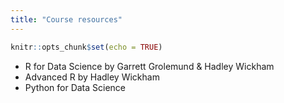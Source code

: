 ```yaml
---
title: "Course resources"
---
```


```r
knitr::opts_chunk$set(echo = TRUE)
```

- R for Data Science by Garrett Grolemund & Hadley Wickham
- Advanced R by Hadley Wickham
- Python for Data Science

